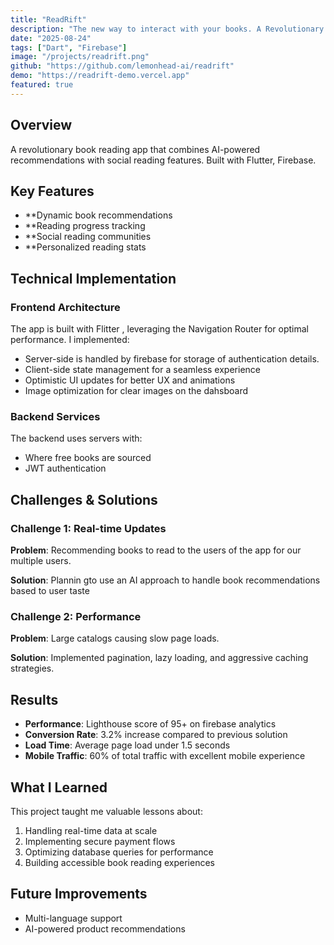 ```yaml
---
title: "ReadRift"
description: "The new way to interact with your books. A Revolutionary Book Reading Experience"
date: "2025-08-24"
tags: ["Dart", "Firebase"]
image: "/projects/readrift.png"
github: "https://github.com/lemonhead-ai/readrift"
demo: "https://readrift-demo.vercel.app"
featured: true
---
```


## Overview

A revolutionary book reading app that combines AI-powered recommendations with social reading features. Built with Flutter, Firebase.

## Key Features

- **Dynamic book recommendations
- **Reading progress tracking
- **Social reading communities
- **Personalized reading stats

## Technical Implementation

### Frontend Architecture

The app is built with Flitter , leveraging the Navigation Router for optimal performance. I implemented:

- Server-side is handled by firebase for storage of authentication details.
- Client-side state management for a seamless experience
- Optimistic UI updates for better UX and animations
- Image optimization for clear images on the dahsboard

### Backend Services

The backend uses servers with:

- Where free books are sourced
- JWT authentication


## Challenges & Solutions

### Challenge 1: Real-time Updates

**Problem**: Recommending books to read to the users of the app for our multiple users.

**Solution**: Plannin gto use an AI approach to handle book recommendations based to user taste

### Challenge 2: Performance

**Problem**: Large catalogs causing slow page loads.

**Solution**: Implemented pagination, lazy loading, and aggressive caching strategies.

## Results

- **Performance**: Lighthouse score of 95+ on firebase analytics
- **Conversion Rate**: 3.2% increase compared to previous solution
- **Load Time**: Average page load under 1.5 seconds
- **Mobile Traffic**: 60% of total traffic with excellent mobile experience

## What I Learned

This project taught me valuable lessons about:

1. Handling real-time data at scale
2. Implementing secure payment flows
3. Optimizing database queries for performance
4. Building accessible book reading experiences

## Future Improvements

- Multi-language support
- AI-powered product recommendations
